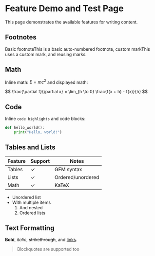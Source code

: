 # Feature Demo and Test Page

This page demonstrates the available features for writing content.

## Footnotes

Basic footnote<Footnote>This is a basic auto-numbered footnote</Footnote>, custom mark<Footnote mark="*">This uses a custom mark</Footnote>, and reusing marks<Footnote mark="*" />.

## Math

Inline math: $E = mc^2$ and displayed math:

$$
\frac\{\partial f}\{\partial x} = \lim_\{h \to 0} \frac\{f(x + h) - f(x)}\{h}
$$

## Code

Inline `code highlights` and code blocks:

```python
def hello_world():
    print("Hello, world!")
```

## Tables and Lists

| Feature | Support | Notes             |
| ------- | ------- | ----------------- |
| Tables  | ✓       | GFM syntax        |
| Lists   | ✓       | Ordered/unordered |
| Math    | ✓       | KaTeX             |

- Unordered list
- With multiple items
  1. And nested
  2. Ordered lists

## Text Formatting

**Bold**, _italic_, ~~strikethrough~~, and [links](https://example.com).

> Blockquotes are supported too
